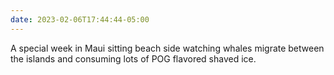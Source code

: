 ```yaml
---
date: 2023-02-06T17:44:44-05:00
---
```




A special week in Maui sitting beach side watching whales migrate between the islands and consuming lots of POG flavored shaved ice.
